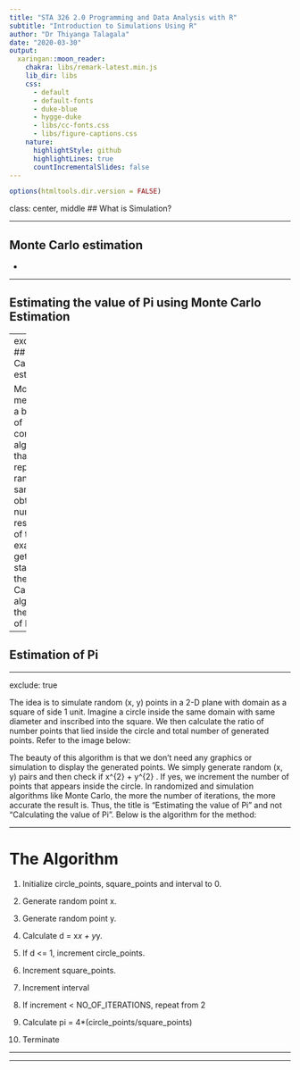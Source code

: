 ```yaml
---
title: "STA 326 2.0 Programming and Data Analysis with R"
subtitle: "Introduction to Simulations Using R"
author: "Dr Thiyanga Talagala"
date: "2020-03-30"
output:
  xaringan::moon_reader:
    chakra: libs/remark-latest.min.js
    lib_dir: libs
    css: 
      - default
      - default-fonts
      - duke-blue
      - hygge-duke
      - libs/cc-fonts.css
      - libs/figure-captions.css
    nature:
      highlightStyle: github
      highlightLines: true
      countIncrementalSlides: false
---
```

```r
options(htmltools.dir.version = FALSE)
```

class: center, middle
## What is Simulation?




---

## Monte Carlo estimation

- 

---

## Estimating the value of Pi using Monte Carlo Estimation

---
exclude: true
## Monte Carlo estimation

Monte Carlo methods are a broad class of computational algorithms that rely on repeated random sampling to obtain numerical results. One of the basic examples of getting started with the Monte Carlo algorithm is the estimation of Pi.

---

## Estimation of Pi 


---

exclude: true

The idea is to simulate random (x, y) points in a 2-D plane with domain as a square of side 1 unit. Imagine a circle inside the same domain with same diameter and inscribed into the square. We then calculate the ratio of number points that lied inside the circle and total number of generated points. Refer to the image below:

The beauty of this algorithm is that we don’t need any graphics or simulation to display the generated points. We simply generate random (x, y) pairs and then check if  x^{2} + y^{2} \leqslant 1 . If yes, we increment the number of points that appears inside the circle. In randomized and simulation algorithms like Monte Carlo, the more the number of iterations, the more accurate the result is. Thus, the title is “Estimating the value of Pi” and not “Calculating the value of Pi”. Below is the algorithm for the method:

---

# The Algorithm

1. Initialize circle_points, square_points and interval to 0.

1. Generate random point x.

1. Generate random point y.

1. Calculate d = x*x + y*y.

1. If d <= 1, increment circle_points.

1. Increment square_points.

1. Increment interval

1. If increment < NO_OF_ITERATIONS, repeat from 2

1. Calculate pi = 4*(circle_points/square_points)

1. Terminate

---

---


